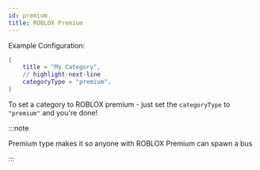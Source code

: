 ```yaml
---
id: premium
title: ROBLOX Premium
---
```


Example Configuration:

```lua
{
	title = "My Category",
    // highlight-next-line
	categoryType = "premium",
}
```

To set a category to ROBLOX premium - just set the `categoryType` to `"premium"` and you're done!

:::note

Premium type makes it so anyone with ROBLOX Premium can spawn a bus

:::
